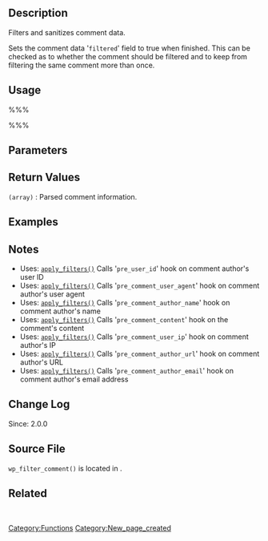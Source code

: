 == Description ==
Filters and sanitizes comment data.

Sets the comment data '<tt>filtered</tt>' field to true when finished. This can be checked as to whether the comment should be filtered and to keep from filtering the same comment more than once.

== Usage ==
%%%<?php wp_filter_comment( $commentdata ) ?>%%%
== Parameters ==
{{Parameter|$commentdata|array|Contains information on the comment.}}

== Return Values ==
; <tt>(array)</tt> : Parsed comment information.

== Examples ==
<!-- Need creative examples. Feel free to link to external examples. -->

== Notes ==
* Uses: [[Function_Reference/apply_filters|<tt>apply_filters()</tt>]] Calls '<tt>pre_user_id</tt>' hook on comment author's user ID
* Uses: [[Function_Reference/apply_filters|<tt>apply_filters()</tt>]] Calls '<tt>pre_comment_user_agent</tt>' hook on comment author's user agent
* Uses: [[Function_Reference/apply_filters|<tt>apply_filters()</tt>]] Calls '<tt>pre_comment_author_name</tt>' hook on comment author's name
* Uses: [[Function_Reference/apply_filters|<tt>apply_filters()</tt>]] Calls '<tt>pre_comment_content</tt>' hook on the comment's content
* Uses: [[Function_Reference/apply_filters|<tt>apply_filters()</tt>]] Calls '<tt>pre_comment_user_ip</tt>' hook on comment author's IP
* Uses: [[Function_Reference/apply_filters|<tt>apply_filters()</tt>]] Calls '<tt>pre_comment_author_url</tt>' hook on comment author's URL
* Uses: [[Function_Reference/apply_filters|<tt>apply_filters()</tt>]] Calls '<tt>pre_comment_author_email</tt>' hook on comment author's email address

== Change Log ==
Since: 2.0.0

== Source File ==

<tt>wp_filter_comment()</tt> is located in {{Trac|wp-includes/comment.php}}.

== Related ==
&nbsp;
<!--
    To Do:
    Need to find related functions.
    Need to create groups of functions and create templates to add them to a page quickly.
    Some functions may be related to many groups of functions.
-->

{{Tag Footer}}

[[Category:Functions]]
[[Category:New_page_created]]
